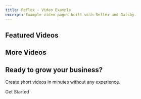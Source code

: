 ```yaml
---
title: Reflex - Video Example
excerpt: Example video pages built with Reflex and Gatsby.
---
```


<Block src="hero" />

<Section bg="muted" py="10|14|16">
  <Container>
    <H2 textAlign="center" fontSize="2xl|3xl" fontWeight="bold" mb="0">
      Featured Videos
    </H2>
    <Block src="featured-videos" limit={3} />
  </Container>
</Section>

<Block src="home-page-form" />

<Section bg="muted" py="10|14|16">
  <Container>
    <H2 textAlign="center" fontSize="2xl|3xl" fontWeight="bold" mb="0">
      More Videos
    </H2>
    <Block src="featured-videos-2" />
  </Container>
</Section>

<Section py="8|12|16|24">
  <Container>
    <Div textAlign="center">
      <H2 fontSize="4xl|5xl" m="0">
        Ready to grow your business?
      </H2>
      <P fontSize="xl|2xl" mt="2">
        Create short videos in minutes without any experience.
      </P>
      <ButtonLink href="#" variant="primary lg">
        Get Started <Icon name="arrow-right-circle" ml="2" />
      </ButtonLink>
    </Div>
  </Container>
</Section>
